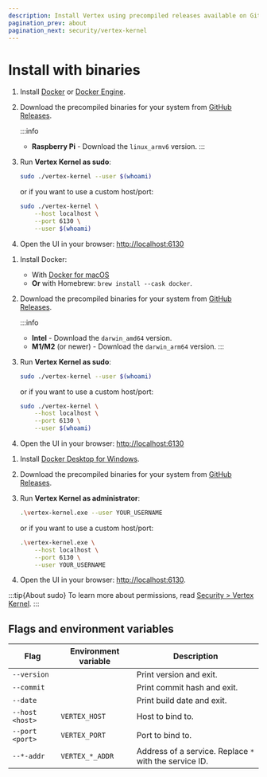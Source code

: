 ```yaml
---
description: Install Vertex using precompiled releases available on GitHub.
pagination_prev: about
pagination_next: security/vertex-kernel
---
```



# Install with binaries

<Tabs groupId="operating-systems">

<TabItem value="linux" label="Linux">

1. Install [Docker](https://docs.docker.com/desktop/install/linux-install/) or [Docker Engine](https://docs.docker.com/engine/install/).

2. Download the precompiled binaries for your system from [GitHub Releases](https://github.com/vertex-center/vertex/releases/latest).

    :::info
    - **Raspberry Pi** - Download the `linux_armv6` version.
    :::

3. Run **Vertex Kernel as sudo**:
    ```bash
    sudo ./vertex-kernel --user $(whoami)
    ```

    or if you want to use a custom host/port:
    ```bash
    sudo ./vertex-kernel \
        --host localhost \
        --port 6130 \
        --user $(whoami)
    ```

4. Open the UI in your browser: [http://localhost:6130](http://localhost:6130)

</TabItem>

<TabItem value="macos" label="macOS">

1. Install Docker:
    - With [Docker for macOS](https://docs.docker.com/desktop/install/mac-install/)
    - **Or** with Homebrew: `brew install --cask docker`.

2. Download the precompiled binaries for your system from [GitHub Releases](https://github.com/vertex-center/vertex/releases/latest).

    :::info
    - **Intel** - Download the `darwin_amd64` version.
    - **M1/M2** (or newer) - Download the `darwin_arm64` version.
    :::

3. Run **Vertex Kernel as sudo**:
    ```bash
    sudo ./vertex-kernel --user $(whoami)
    ```

    or if you want to use a custom host/port:
    ```bash
    sudo ./vertex-kernel \
        --host localhost \
        --port 6130 \
        --user $(whoami)
    ```

4. Open the UI in your browser: [http://localhost:6130](http://localhost:6130)

</TabItem>

<TabItem value="windows" label="Windows">

1. Install [Docker Desktop for Windows](https://docs.docker.com/desktop/install/windows-install/).

2. Download the precompiled binaries for your system from [GitHub Releases](https://github.com/vertex-center/vertex/releases/latest).

3. Run **Vertex Kernel as administrator**:
    ```bash
    .\vertex-kernel.exe --user YOUR_USERNAME
    ```

    or if you want to use a custom host/port:
    ```bash
    .\vertex-kernel.exe \
        --host localhost \
        --port 6130 \
        --user YOUR_USERNAME
    ```

4. Open the UI in your browser: [http://localhost:6130](http://localhost:6130).

</TabItem>

</Tabs>

:::tip{About sudo}
To learn more about permissions, read [Security > Vertex Kernel](../security/vertex-kernel).
:::

## Flags and environment variables

| Flag            | Environment variable | Description                                            |
|-----------------|----------------------|--------------------------------------------------------|
| `--version`     |                      | Print version and exit.                                |
| `--commit`      |                      | Print commit hash and exit.                            |
| `--date`        |                      | Print build date and exit.                             |
| `--host <host>` | `VERTEX_HOST`        | Host to bind to.                                       |
| `--port <port>` | `VERTEX_PORT`        | Port to bind to.                                       |
| `--*-addr`      | `VERTEX_*_ADDR`      | Address of a service. Replace `*` with the service ID. |
